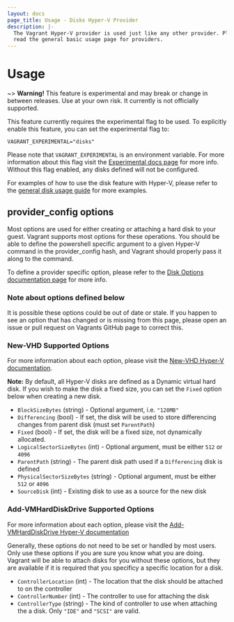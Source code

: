 ```yaml
---
layout: docs
page_title: Usage - Disks Hyper-V Provider
description: |-
  The Vagrant Hyper-V provider is used just like any other provider. Please
  read the general basic usage page for providers.
---
```


# Usage

~> **Warning!** This feature is experimental and may break or
change in between releases. Use at your own risk. It currently is not officially
supported.

This feature currently requires the experimental flag to be used. To explicitly enable this feature, you can set the experimental flag to:

```
VAGRANT_EXPERIMENTAL="disks"
```

Please note that `VAGRANT_EXPERIMENTAL` is an environment variable. For more
information about this flag visit the [Experimental docs page](/docs/experimental/)
for more info. Without this flag enabled, any disks defined will not be configured.

For examples of how to use the disk feature with Hyper-V, please refer to the
[general disk usage guide](/docs/disks/usage) for more examples.

## provider_config options

Most options are used for either creating or attaching a hard disk to your guest.
Vagrant supports most options for these operations. You should be able to define
the powershell specific argument to a given Hyper-V command in the provider_config
hash, and Vagrant should properly pass it along to the command.

To define a provider specific option, please refer to the [Disk Options documentation page](/docs/disks/configuration) for more info.

### Note about options defined below

It is possible these options could be out of date or stale. If you happen to see
an option that has changed or is missing from this page, please open an issue
or pull request on Vagrants GitHub page to correct this.

### New-VHD Supported Options

For more information about each option, please visit the [New-VHD Hyper-V documentation](https://docs.microsoft.com/en-us/powershell/module/hyper-v/new-vhd?view=win10-ps).

**Note:** By default, all Hyper-V disks are defined as a Dynamic virtual hard disk. If you
wish to make the disk a fixed size, you can set the `Fixed` option below when creating
a new disk.

- `BlockSizeBytes` (string) - Optional argument, i.e. `"128MB"`
- `Differencing` (bool) - If set, the disk will be used to store differencing changes from parent disk (must set `ParentPath`)
- `Fixed` (bool) - If set, the disk will be a fixed size, not dynamically allocated.
- `LogicalSectorSizeBytes` (int) - Optional argument, must be either `512` or `4096`
- `ParentPath` (string) - The parent disk path used if a `Differencing` disk is defined
- `PhysicalSectorSizeBytes` (string) - Optional argument, must be either `512` or `4096`
- `SourceDisk` (int) - Existing disk to use as a source for the new disk

### Add-VMHardDiskDrive Supported Options

For more information about each option, please visit the [Add-VMHardDiskDrive Hyper-V documentation](https://docs.microsoft.com/en-us/powershell/module/hyper-v/add-vmharddiskdrive?view=win10-ps)

Generally, these options do not need to be set or handled by most users. Only
use these options if you are sure you know what you are doing. Vagrant will
be able to attach disks for you without these options, but they are available
if it is required that you specificy a specific location for a disk.

- `ControllerLocation` (int) - The location that the disk should be attached to on the controller
- `ControllerNumber` (int) - The controller to use for attaching the disk
- `ControllerType` (string) - The kind of controller to use when attaching the a disk. Only `"IDE"` and `"SCSI"` are valid.
